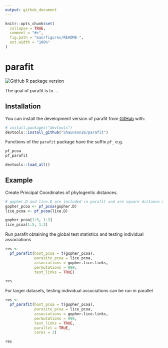 ```yaml
---
output: github_document
---
```


<!-- README.md is generated from README.Rmd. Please edit that file -->

```r
knitr::opts_chunk$set(
  collapse = TRUE,
  comment = "#>",
  fig.path = "man/figures/README-",
  out.width = "100%"
)
```

# parafit

<!-- badges: start -->
![GitHub R package version](https://img.shields.io/github/r-package/v/shaunson26/parafit)
<!-- badges: end -->

The goal of parafit is to ...

## Installation

You can install the development version of parafit from [GitHub](https://github.com/) with:

``` r
# install.packages("devtools")
devtools::install_github("Shaunson26/parafit")
```

Functions of the `parafit` package have the suffix `pf_` e.g.

``` r
pf_pcoa
pf_parafit
```

```r
devtools::load_all()
```

## Example

Create Principal Coordinates of phylogentic distances.

```r
# gopher.D and lice.D are included in parafit and are square distance matrices
gopher_pcoa <- pf_pcoa(gopher.D)
lice_pcoa <- pf_pcoa(lice.D)

gopher_pcoa[1:5, 1:3]
lice_pcoa[1:5, 1:3]
```

Run parafit obtaining the global test statistics and testing individual associations

```r
res <-
  pf_parafit(host_pcoa = t(gopher_pcoa),
             parasite_pcoa = lice_pcoa,
             associations = gopher.lice.links,
             permutations = 999,
             test_links = TRUE)

res
```

For larger datasets, testing individual associations can be run in parallel

```r
res <-
  pf_parafit(host_pcoa = t(gopher_pcoa),
             parasite_pcoa = lice_pcoa,
             associations = gopher.lice.links,
             permutations = 999,
             test_links = TRUE,
             parallel = TRUE,
             cores = 2)

res
```


